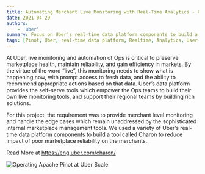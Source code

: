 ```yaml
---
title: Automating Merchant Live Monitoring with Real-Time Analytics - Charon
date: 2021-04-29
authors:
    - 'uber'
summary: Focus on Uber’s real-time data platform components to build a tool called Charon to reduce impact of poor marketplace reliability on the merchants.
tags: [Pinot, Uber, real-time data platform, Realtime, Analytics, User-Facing Analytics]
---
```


At Uber, live monitoring and automation of Ops is critical to preserve marketplace health, maintain reliability, and gain efficiency in markets. By the virtue of the word “live”, this monitoring needs to show what is happening now, with prompt access to fresh data, and the ability to recommend appropriate actions based on that data. Uber’s data platform provides the self-serve tools which empower the Ops teams to build their own live monitoring tools, and support their regional teams by building rich solutions.

For this project, the requirement was to provide merchant level monitoring and handle the edge cases which remain unaddressed by the sophisticated internal marketplace management tools. We used a variety of Uber’s real-time data platform components to build a tool called Charon to reduce impact of poor marketplace reliability on the merchants.

Read More at https://eng.uber.com/charon/

![Operating Apache Pinot at Uber Scale](https://1fykyq3mdn5r21tpna3wkdyi-wpengine.netdna-ssl.com/wp-content/uploads/2021/04/deliverDoor@3x-768x263.png)
